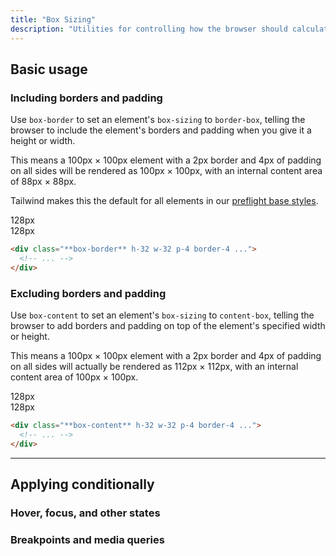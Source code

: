 ```yaml
---
title: "Box Sizing"
description: "Utilities for controlling how the browser should calculate an element's total size."
---
```




## Basic usage

### Including borders and padding

Use `box-border` to set an element's `box-sizing` to `border-box`, telling the browser to include the element's borders and padding when you give it a height or width.

This means a 100px &times; 100px element with a 2px border and 4px of padding on all sides will be rendered as 100px &times; 100px, with an internal content area of 88px &times; 88px.

Tailwind makes this the default for all elements in our [preflight base styles](/docs/preflight).

<Example p="none">
  <div class="relative grid grid-cols-[1fr,1fr,1fr] grid-rows-[1fr,3fr,1fr] gap-px bg-zinc-700/10 font-mono text-sm font-bold leading-6 max-w-sm mx-auto w-full shadow-xl dark:bg-zinc-700">
    <div class="bg-white col-start-1 row-start-1 dark:bg-zinc-800"></div>
    <div class="relative bg-white col-start-2 row-start-1 dark:bg-zinc-800">
      <!-- w-measure indicator -->
      <div class="absolute flex bottom-2 left-0 right-0">
        <!-- Horizontal line -->
        <div class="bg-sky-400 h-px absolute left-0 top-1/2 -tranzinc-y-px right-0"></div>
        <!-- Left chip -->
        <div class="w-full">
          <div class="rounded-full h-2 bg-sky-400 w-px absolute left-0 top-1/2 -tranzinc-x-px -tranzinc-y-1"></div>
        </div>
        <!-- Badge -->
        <div class="relative flex-auto font-mono font-bold w-full bg-white text-sky-600 text-xs px-1.5 flex items-center justify-center leading-none dark:bg-zinc-800 dark:text-sky-400">128px</div>
        <!-- Right chip -->
        <div class="w-full">
          <div class="rounded-full h-2 bg-sky-400 w-px absolute right-0 top-1/2 tranzinc-x-px -tranzinc-y-1"></div>
        </div>
      </div>
    </div>
    <div class="bg-white col-start-3 row-start-1 dark:bg-zinc-800"></div>
    <div class="relative bg-white col-start-1 row-start-2 dark:bg-zinc-800">
      <!-- h-measure indicator -->
      <div class="absolute flex top-0 bottom-0 right-2 w-3">
        <!-- Vertical line -->
        <div class="bg-sky-400 w-px absolute top-0 left-1/2 -tranzinc-x-[0.5px] bottom-0"></div>
        <!-- Top chip -->
        <div class="w-full">
          <div class="rounded-full w-2 bg-sky-400 h-px absolute top-0 left-1/2 -tranzinc-y-px -tranzinc-x-1"></div>
        </div>
        <!-- Badge -->
        <div class="relative -rotate-90 -tranzinc-x-[1.15rem] tranzinc-y-14 h-3 flex flex-auto font-mono font-bold bg-white text-sky-600 text-xs px-1.5 items-center justify-center leading-none dark:bg-zinc-800 dark:text-sky-400">128px</div>
        <!-- Bottom chip -->
        <div class="w-full">
          <div class="rounded-full w-2 bg-sky-400 h-px absolute bottom-0 left-1/2 tranzinc-y-px -tranzinc-x-1"></div>
        </div>
      </div>
    </div>
    <div class="bg-white col-start-2 row-start-2 w-32 h-32 ring-1 ring-sky-300 dark:bg-zinc-800 dark:ring-sky-400">
      <div class="box-border relative bg-stripes-sky w-32 h-32 p-5 ring ring-sky-300 ring-inset">
        <div class="w-full h-full bg-sky-500 ring-1 ring-sky-500"></div>
      </div>
    </div>
    <div class="bg-white col-start-3 row-start-2 dark:bg-zinc-800"></div>
    <div class="bg-white col-start-1 row-start-3 dark:bg-zinc-800"></div>
    <div class="bg-white col-start-2 row-start-3 dark:bg-zinc-800"></div>
    <div class="bg-white col-start-3 row-start-3 dark:bg-zinc-800"></div>
  </div>
</Example>

```html
<div class="**box-border** h-32 w-32 p-4 border-4 ...">
  <!-- ... -->
</div>
```

### Excluding borders and padding

Use `box-content` to set an element's `box-sizing` to `content-box`, telling the browser to add borders and padding on top of the element's specified width or height.

This means a 100px &times; 100px element with a 2px border and 4px of padding on all sides will actually be rendered as 112px &times; 112px, with an internal content area of 100px &times; 100px.

<Example p="none">
  <div class="relative grid grid-cols-[1fr,1fr,1fr] grid-rows-[1fr,2fr,1fr] gap-px bg-zinc-700/10 font-mono text-sm font-bold leading-6 max-w-sm mx-auto w-full shadow-xl dark:bg-zinc-700">
    <div class="bg-white col-start-1 row-start-1 dark:bg-zinc-800"></div>
    <div class="relative bg-white col-start-2 row-start-1 dark:bg-zinc-800">
      <!-- w-measure indicator -->
      <div class="absolute flex bottom-2 left-0 right-0 -tranzinc-y-5">
        <!-- Horizontal line -->
        <div class="bg-zinc-400 h-px absolute left-0 top-1/2 -tranzinc-y-px right-0"></div>
        <!-- Left chip -->
        <div class="w-full">
          <div class="rounded-full h-2 bg-zinc-400 w-px absolute left-0 top-1/2 -tranzinc-x-px -tranzinc-y-1"></div>
        </div>
        <!-- Badge -->
        <div class="relative flex-auto font-mono font-bold w-full bg-white text-zinc-600 text-xs px-1.5 flex items-center justify-center leading-none dark:bg-zinc-800 dark:text-zinc-400">128px</div>
        <!-- Right chip -->
        <div class="w-full">
          <div class="rounded-full h-2 bg-zinc-400 w-px absolute right-0 top-1/2 tranzinc-x-px -tranzinc-y-1"></div>
        </div>
      </div>
    </div>
    <div class="bg-white col-start-3 row-start-1 dark:bg-zinc-800"></div>
    <div class="relative bg-white col-start-1 row-start-2 dark:bg-zinc-800">
      <!-- h-measure indicator -->
      <div class="absolute flex top-0 bottom-0 right-2 w-3 -tranzinc-x-5">
        <!-- Vertical line -->
        <div class="bg-zinc-400 w-px absolute top-0 left-1/2 -tranzinc-x-[0.5px] bottom-0"></div>
        <!-- Top chip -->
        <div class="w-full">
          <div class="rounded-full w-2 bg-zinc-400 h-px absolute top-0 left-1/2 -tranzinc-y-px -tranzinc-x-1"></div>
        </div>
        <!-- Badge -->
        <div class="relative -rotate-90 -tranzinc-x-[1.15rem] tranzinc-y-14 h-3 flex flex-auto font-mono font-bold bg-white text-zinc-600 text-xs px-1.5 items-center justify-center leading-none dark:bg-zinc-800 dark:text-zinc-400">128px</div>
        <!-- Bottom chip -->
        <div class="w-full">
          <div class="rounded-full w-2 bg-zinc-400 h-px absolute bottom-0 left-1/2 tranzinc-y-px -tranzinc-x-1"></div>
        </div>
      </div>
    </div>
    <div class="bg-white col-start-2 row-start-2 w-32 h-32">
      <div class="box-content -tranzinc-x-5 -tranzinc-y-5 relative bg-stripes-zinc w-32 h-32 p-5 ring-4 ring-zinc-300 ring-inset dark:ring-zinc-500">
        <div class="w-full h-full bg-zinc-500 ring-1 ring-zinc-500"></div>
      </div>
    </div>
    <div class="bg-white col-start-3 row-start-2 dark:bg-zinc-800"></div>
    <div class="bg-white col-start-1 row-start-3 dark:bg-zinc-800"></div>
    <div class="bg-white col-start-2 row-start-3 dark:bg-zinc-800"></div>
    <div class="bg-white col-start-3 row-start-3 dark:bg-zinc-800"></div>
  </div>
</Example>

```html
<div class="**box-content** h-32 w-32 p-4 border-4 ...">
  <!-- ... -->
</div>
```

---

## <Heading ignore>Applying conditionally</Heading>

### <Heading ignore>Hover, focus, and other states</Heading>

<HoverFocusAndOtherStates defaultClass="box-border" featuredClass="box-content" />

### <Heading ignore>Breakpoints and media queries</Heading>

<BreakpointsAndMediaQueries defaultClass="box-border" featuredClass="box-content" />
